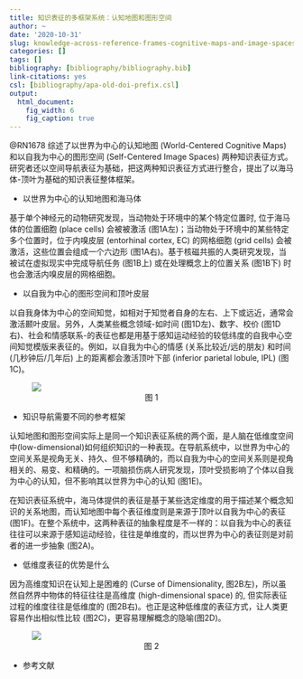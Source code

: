 ```yaml
---
title: 知识表征的多框架系统：认知地图和图形空间
author: ~
date: '2020-10-31'
slug: knowledge-across-reference-frames-cognitive-maps-and-image-spaces
categories: []
tags: []
bibliography: [bibliography/bibliography.bib]
link-citations: yes
csl: [bibliography/apa-old-doi-prefix.csl]
output:
  html_document:
    fig_width: 6
    fig_caption: true
---
```


@RN1678 综述了以世界为中心的认知地图 (World-Centered Cognitive Maps) 和以自我为中心的图形空间 (Self-Centered Image Spaces) 两种知识表征方式。研究者还以空间导航表征为基础，把这两种知识表征方式进行整合，提出了以海马体-顶叶为基础的知识表征整体框架。

- 以世界为中心的认知地图和海马体

基于单个神经元的动物研究发现，当动物处于环境中的某个特定位置时, 位于海马体的位置细胞 (place cells) 会被被激活 (图1A左)；当动物处于环境中的某些特定多个位置时，位于内嗅皮层 (entorhinal cortex, EC) 的网格细胞 (grid cells) 会被激活，这些位置会组成一个六边形 (图1A右)。基于核磁共振的人类研究发现，当被试在虚拟现实中完成导航任务 (图1B上) 或在处理概念上的位置关系 (图1B下) 时也会激活内嗅皮层的网格细胞。

- 以自我为中心的图形空间和顶叶皮层

以自我身体为中心的空间知觉，如相对于知觉者自身的左右、上下或远近，通常会激活颞叶皮层。另外，人类某些概念领域-如时间 (图1D左)、数字、校价 (图1D右)、社会和情感联系-的表征也都是用基于感知运动经验的较低纬度的自我中心空间知觉模版来表征的。例如，以自我为中心的情感 (关系比较近/远的朋友) 和时间 (几秒钟后/几年后) 上的距离都会激活顶叶下部 (inferior parietal lobule, IPL) (图1C)。

<figure id = "fig1">
<img src="../images/2020-10-31-knowledge-across-reference-frames-cognitive-maps-and-image-spaces-Fig-1.png">
<figcaption style="text-align:center;"> 图 1 </figcaption>
</figure>

- 知识导航需要不同的参考框架

认知地图和图形空间实际上是同一个知识表征系统的两个面，是人脑在低维度空间中(low-dimensional)如何组织知识的一种表现。在导航系统中，以世界为中心的空间关系是视角无关、持久、但不够精确的，而以自我为中心的空间关系则是视角相关的、易变、和精确的。一项脑损伤病人研究发现，顶叶受损影响了个体以自我为中心的认知，但不影响其以世界为中心的认知 (图1E)。

在知识表征系统中，海马体提供的表征是基于某些选定维度的用于描述某个概念知识的关系地图，而认知地图中每个表征维度则是来源于顶叶以自我为中心的表征 (图1F)。在整个系统中，这两种表征的抽象程度是不一样的：以自我为中心的表征往往可以来源于感知运动经验，往往是单维度的，而以世界为中心的表征则是对前者的进一步抽象 (图2A)。

- 低维度表征的优势是什么

因为高维度知识在认知上是困难的 (Curse of Dimensionality, 图2B左)，所以虽然自然界中物体的特征往往是高维度 (high-dimensional space) 的, 但实际表征过程的维度往往是低维度的 (图2B右)。也正是这种低维度的表征方式，让人类更容易作出相似性比较 (图2C)，更容易理解概念的隐喻(图2D)。

<figure id = "fig2">
<img src="../images/2020-10-31-knowledge-across-reference-frames-cognitive-maps-and-image-spaces-Fig-2.png">
<figcaption style="text-align:center;"> 图 2 </figcaption>
</figure>

- 参考文献